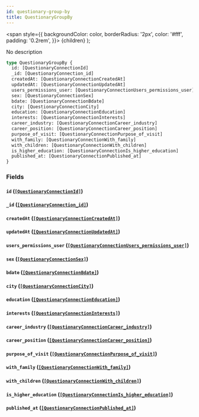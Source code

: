 ```yaml
---
id: questionary-group-by
title: QuestionaryGroupBy
---
```


<span
style={{
      backgroundColor: color,
      borderRadius: '2px',
      color: '#fff',
      padding: '0.2rem',
    }}>
{children}
</span>
);

No description

```graphql
type QuestionaryGroupBy {
  id: [QuestionaryConnectionId]
  _id: [QuestionaryConnection_id]
  createdAt: [QuestionaryConnectionCreatedAt]
  updatedAt: [QuestionaryConnectionUpdatedAt]
  users_permissions_user: [QuestionaryConnectionUsers_permissions_user]
  sex: [QuestionaryConnectionSex]
  bdate: [QuestionaryConnectionBdate]
  city: [QuestionaryConnectionCity]
  education: [QuestionaryConnectionEducation]
  interests: [QuestionaryConnectionInterests]
  career_industry: [QuestionaryConnectionCareer_industry]
  career_position: [QuestionaryConnectionCareer_position]
  purpose_of_visit: [QuestionaryConnectionPurpose_of_visit]
  with_family: [QuestionaryConnectionWith_family]
  with_children: [QuestionaryConnectionWith_children]
  is_higher_education: [QuestionaryConnectionIs_higher_education]
  published_at: [QuestionaryConnectionPublished_at]
}
```

### Fields

#### `id` ([`[QuestionaryConnectionId]`](/v1/objects/questionary-connection-id))

#### `_id` ([`[QuestionaryConnection_id]`](/v1/objects/questionary-connection-id))

#### `createdAt` ([`[QuestionaryConnectionCreatedAt]`](/v1/objects/questionary-connection-created-at))

#### `updatedAt` ([`[QuestionaryConnectionUpdatedAt]`](/v1/objects/questionary-connection-updated-at))

#### `users_permissions_user` ([`[QuestionaryConnectionUsers_permissions_user]`](/v1/objects/questionary-connection-users-permissions-user))

#### `sex` ([`[QuestionaryConnectionSex]`](/v1/objects/questionary-connection-sex))

#### `bdate` ([`[QuestionaryConnectionBdate]`](/v1/objects/questionary-connection-bdate))

#### `city` ([`[QuestionaryConnectionCity]`](/v1/objects/questionary-connection-city))

#### `education` ([`[QuestionaryConnectionEducation]`](/v1/objects/questionary-connection-education))

#### `interests` ([`[QuestionaryConnectionInterests]`](/v1/objects/questionary-connection-interests))

#### `career_industry` ([`[QuestionaryConnectionCareer_industry]`](/v1/objects/questionary-connection-career-industry))

#### `career_position` ([`[QuestionaryConnectionCareer_position]`](/v1/objects/questionary-connection-career-position))

#### `purpose_of_visit` ([`[QuestionaryConnectionPurpose_of_visit]`](/v1/objects/questionary-connection-purpose-of-visit))

#### `with_family` ([`[QuestionaryConnectionWith_family]`](/v1/objects/questionary-connection-with-family))

#### `with_children` ([`[QuestionaryConnectionWith_children]`](/v1/objects/questionary-connection-with-children))

#### `is_higher_education` ([`[QuestionaryConnectionIs_higher_education]`](/v1/objects/questionary-connection-is-higher-education))

#### `published_at` ([`[QuestionaryConnectionPublished_at]`](/v1/objects/questionary-connection-published-at))
